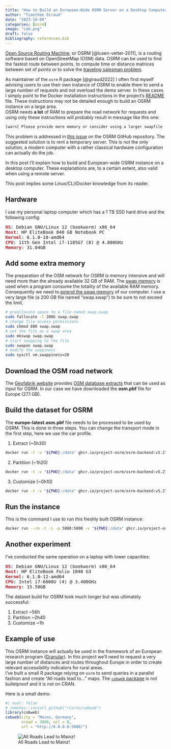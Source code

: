 ```yaml
---
title: "How to Build an European-Wide OSRM Server on a Desktop Computer"
author: "Timothée Giraud"
date: "2023-10-09"
categories: [osrm]
image: "cob.png"
draft: false
bibliography: references.bib
---
```


[Open Source Routing Machine](https://github.com/Project-OSRM/osrm-backend), or OSRM [@luxen-vetter-2011], is a routing software based on OpenStreetMap (OSM) data. OSRM can be used to find the fastest route between points, to compute time or distance matrices between set of points or to solve the [traveling salesman problem](https://en.wikipedia.org/wiki/Travelling_salesman_problem).


As maintainer of the `osrm` R package [@giraud2022] I often find myself advising users to use their own instance of OSRM to enable them to send a large number of requests and not overload the demo server. In these cases I simply point to the Docker installation instructions in the project's [README](https://github.com/Project-OSRM/osrm-backend#using-docker) file. These instructions may not be detailed enough to build an OSRM instance on a large area.   
OSRM needs **a lot** of RAM to prepare the road network for requests and using only these instructions will probably result in message like this one:  
```sh 
[warn] Please provide more memory or consider using a larger swapfile
```
This problem is addressed in [this issue](https://github.com/Project-OSRM/osrm-backend/issues/6146) on the OSRM GitHub repository. The suggested solution is to rent a temporary server. This is not the only solution, a modern computer with a rather classical hardware configuration can actually do the job. 

In this post I'll explain how to build and European-wide OSRM instance on a desktop computer. These explanations are, to a certain extent, also valid when using a remote server. 


::: {.callout-note}
This post implies some Linux/CLI/Docker knowledge from its reader. 
:::



## Hardware

I use my personal laptop computer which has a 1 TB SSD hard drive and the following config:

<pre><span style="color:#C01C28"><b>OS</b></span>: Debian GNU/Linux 12 (bookworm) x86_64 
<span style="color:#C01C28"><b>Host</b></span>: HP EliteBook 840 G8 Notebook PC 
<span style="color:#C01C28"><b>Kernel</b></span>: 6.1.0-10-amd64 
<span style="color:#C01C28"><b>CPU</b></span>: 11th Gen Intel i7-1185G7 (8) @ 4.800GHz 
<span style="color:#C01C28"><b>Memory</b></span>: 31.04GB </pre>

## Add some extra memory

The preparation of the OSM network for OSRM is memory intensive and will need more than the already available 32 GB of RAM. The [swap memory](https://en.wikipedia.org/wiki/Memory_paging) is used when a program consume the totality of the available RAM memory. Consequently we need to [extend the swap memory](https://github.com/Project-OSRM/osrm-backend/wiki/Running-OSRM#extracting-the-road-network-osrm-extract) of our computer. I use a very large file (a 200 GB file named "swap.swap") to be sure to not exceed the limit.  

```sh
# preallocate space to a file named swap.swap
sudo fallocate -l 200G swap.swap
# change file access permissions
sudo chmod 600 swap.swap
# set the file as a swap area
sudo mkswap swap.swap
# start swapping to the file
sudo swapon swap.swap
# modify the swapiness
sudo sysctl vm.swappiness=20
```

## Download the OSM road network

The [Geofabrik website](https://www.geofabrik.de/) provides [OSM database extracts](https://download.geofabrik.de/) that can be used as input for OSRM. 
In our case we have downloaded the **osm.pbf** file for Europe (27.1 GB).

## Build the dataset for OSRM

The **europe-latest.osm.pbf** file needs to be processed to be used by OSRM. This is done in three steps. You can change the transport mode in the first step, here we use the car profile. 

1. Extract (~5h30)
```sh
docker run -t -v "${PWD}:/data" ghcr.io/project-osrm/osrm-backend:v5.27.1 osrm-extract -p /opt/car.lua /data/europe-latest.osm.pbf
```

2. Partition (~1h20)
```sh
docker run -t -v "${PWD}:/data" ghcr.io/project-osrm/osrm-backend:v5.27.1 osrm-partition /data/europe-latest.osrm
```

3. Customize (~0h10)
```sh
docker run -t -v "${PWD}:/data" ghcr.io/project-osrm/osrm-backend:v5.27.1 osrm-customize /data/europe-latest.osrm
```


## Run the instance

This is the command I use to run this freshly built OSRM instance:

```sh
docker run --rm -t -i -p 5000:5000 -v "${PWD}:/data" ghcr.io/project-osrm/osrm-backend:v5.27.1 osrm-routed --algorithm mld --max-table-size 50000000 /data/europe-latest.osrm
```




## Another experiment

I've conducted the same operation on a laptop with lower capacities: 

<pre><span style="color:#C01C28"><b>OS</b></span>: Debian GNU/Linux 12 (bookworm) x86_64 
<span style="color:#C01C28"><b>Host</b></span>: HP EliteBook Folio 1040 G3 
<span style="color:#C01C28"><b>Kernel</b></span>: 6.1.0-12-amd64 
<span style="color:#C01C28"><b>CPU</b></span>: Intel i7-6600U (4) @ 3.400GHz 
<span style="color:#C01C28"><b>Memory</b></span>: 15.50GB </pre>

The dataset build for OSRM took much longer but was ultimately successful:

1. Extract ~56h 
2. Partition ~2h40
3. Customize ~1h







## Example of use

This OSRM instance will actually be used in the framework of an European research program ([Granular](https://www.ruralgranular.eu/)). In this project we'll need to request a very large number of distances and routes throughout Europe in order to create relevant accessibility indicators for rural areas.  
I've built a small R package relying on `osrm` to send queries in a parallel fashion and create "All roads lead to..." maps. The [`cobweb` package](https://github.com/rcarto/cobweb) is not bulletproof and it is not on CRAN.  

Here is a small demo:


```r
#| eval: false
# remotes::install_github("rCarto/cobweb")
library(cobweb)
cobweb(city = "Mainz, Germany", 
       nroad = 3000, ncl = 8, 
       url = "http://0.0.0.0:5000/")
```

![All Roads Lead to Mainz!](map.png)


